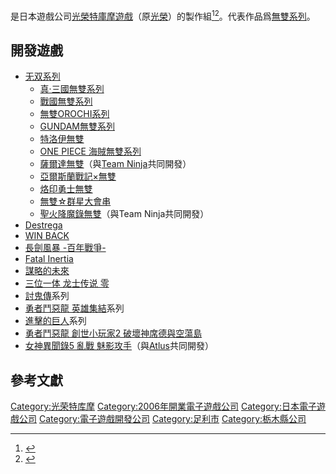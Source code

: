 {{NoteTA
| G1 = Games
}}

{{Infobox company
| name = Omega Force
| logo = File:Omega force logo.png
| logo_caption = 
| native_name = オメガフォース
| native_name_lang = ja
| type = [[事業部制|事業部]]
| industry = [[电子游戏产业|电子游戏产业]]
| foundation = {{Start date and age|1996}}
| defunct = 
| location = [[日本|日本]][[栃木縣|栃木縣]][[足利市|足利市]]
| key_people = 鈴木亮浩、小笠原賢一
| products = [[無雙系列|無雙系列]]
| parent = {{ubl| [[光榮|光榮]]（1996年至2009年） | [[光荣特库摩|光榮特庫摩]]（2009年至今） }}
}}

{{vgname2|Omega Force|'''ω-Force'''}}是日本遊戲公司[[光榮特庫摩遊戲|光榮特庫摩遊戲]]（原[[光榮|光榮]]）的製作組<ref>{{Cite web|url=http://www.nintendo.co.jp/3ds/interview/creators/vol16/index2.html|title=社長が訊く『ニンテンドー3DS』ソフトメーカークリエーター 篇 第16回：『真・三國無双 VS』 2. “3D格闘ゲームの群雄割拠時代”|publisher=任天堂|date=2012-04-26|accessdate=2012-04-26|archive-date=2021-06-15|archive-url=https://web.archive.org/web/20210615095135/https://www.nintendo.co.jp/3ds/interview/creators/vol16/index2.html|dead-url=no}}</ref><ref>{{Cite web|title=Nioh 2 Reveal and More Possibly Coming from Koei Tecmo in 2019|url=https://www.playstationlifestyle.net/2018/12/28/nioh-2-reveal-2019/|access-date=2022-05-05|date=2018-12-28|work=PlayStation LifeStyle|archive-date=2020-11-08|archive-url=https://web.archive.org/web/20201108151239/https://www.playstationlifestyle.net/2018/12/28/nioh-2-reveal-2019/}}</ref>。代表作品爲[[無雙系列|無雙系列]]。

== 開發遊戲 ==

* [[无双系列游戏列表|无双系列]]
** [[真·三國無雙系列|真·三國無雙系列]]
** [[戰國無雙系列|戰國無雙系列]]
** [[無雙OROCHI系列|無雙OROCHI系列]]
** [[GUNDAM無雙系列|GUNDAM無雙系列]]
** [[特洛伊無雙|特洛伊無雙]]
** [[ONE_PIECE_海賊無雙系列|ONE PIECE 海賊無雙系列]]
** [[薩爾達無雙|薩爾達無雙]]（與[[Team_Ninja|Team Ninja]]共同開發）
** [[亞爾斯蘭戰記×無雙|亞爾斯蘭戰記×無雙]]
** [[烙印勇士無雙|烙印勇士無雙]]
** [[無雙☆群星大會串|無雙☆群星大會串]]
** [[聖火降魔錄無雙|聖火降魔錄無雙]]（與Team Ninja共同開發）
* [[Destrega|Destrega]]
* [[WIN_BACK|WIN BACK]]
* [[長劍風暴_-百年戰爭-|長劍風暴 -百年戰爭-]]
* [[Fatal_Inertia|Fatal Inertia]]
* [[謀略的未來|謀略的未來]]
* [[三位一体_龙士传说_零|三位一体 龙士传说 零]]
* [[討鬼傳|討鬼傳]]系列
* [[勇者鬥惡龍_英雄集結_闇龍與世界樹之城|勇者鬥惡龍 英雄集結]]系列
* [[進擊的巨人_(遊戲)|進擊的巨人]]系列
* [[勇者鬥惡龍_創世小玩家2_破壞神席德與空蕩島|勇者鬥惡龍 創世小玩家2 破壞神席德與空蕩島]]
* [[女神異聞錄5_亂戰_魅影攻手|女神異聞錄5 亂戰 魅影攻手]]（與[[Atlus|Atlus]]共同開發）

== 參考文獻 == 

{{Reflist}}

{{光榮特庫摩}}

{{DEFAULTSORT:Omega Force}}
[[Category:光荣特库摩|Category:光荣特库摩]]
[[Category:2006年開業電子遊戲公司|Category:2006年開業電子遊戲公司]]
[[Category:日本電子遊戲公司|Category:日本電子遊戲公司]]
[[Category:電子遊戲開發公司|Category:電子遊戲開發公司]]
[[Category:足利市|Category:足利市]]
[[Category:栃木縣公司|Category:栃木縣公司]]

{{koeiTecmo-stub}}
{{japan-videogame-company-stub}}